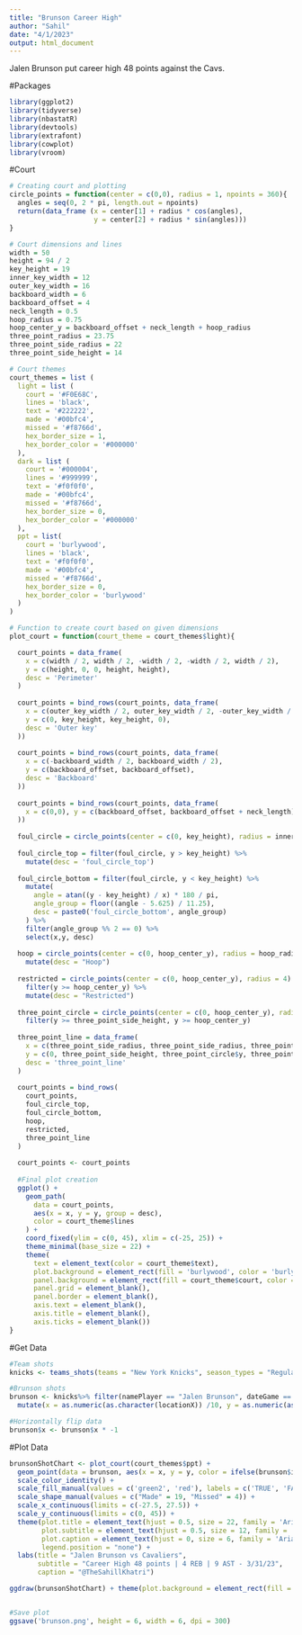 ```yaml
---
title: "Brunson Career High"
author: "Sahil"
date: "4/1/2023"
output: html_document
---
```


Jalen Brunson put career high 48 points against the Cavs.

#Packages
```r
library(ggplot2)
library(tidyverse)
library(nbastatR)
library(devtools)
library(extrafont)
library(cowplot)
library(vroom)
```

#Court
```r
# Creating court and plotting
circle_points = function(center = c(0,0), radius = 1, npoints = 360){
  angles = seq(0, 2 * pi, length.out = npoints)
  return(data_frame (x = center[1] + radius * cos(angles),
                     y = center[2] + radius * sin(angles)))
}

# Court dimensions and lines
width = 50
height = 94 / 2
key_height = 19
inner_key_width = 12
outer_key_width = 16
backboard_width = 6
backboard_offset = 4
neck_length = 0.5
hoop_radius = 0.75
hoop_center_y = backboard_offset + neck_length + hoop_radius
three_point_radius = 23.75
three_point_side_radius = 22
three_point_side_height = 14

# Court themes
court_themes = list (
  light = list (
    court = '#F0E68C',
    lines = 'black',
    text = '#222222',
    made = '#00bfc4',
    missed = '#f8766d',
    hex_border_size = 1,
    hex_border_color = '#000000'
  ),
  dark = list (
    court = '#000004',
    lines = '#999999',
    text = '#f0f0f0',
    made = '#00bfc4',
    missed = '#f8766d',
    hex_border_size = 0,
    hex_border_color = '#000000'
  ),
  ppt = list(
    court = 'burlywood',
    lines = 'black',
    text = '#f0f0f0',
    made = '#00bfc4',
    missed = '#f8766d',
    hex_border_size = 0,
    hex_border_color = 'burlywood'
  )
)

# Function to create court based on given dimensions
plot_court = function(court_theme = court_themes$light){

  court_points = data_frame(
    x = c(width / 2, width / 2, -width / 2, -width / 2, width / 2),
    y = c(height, 0, 0, height, height),
    desc = 'Perimeter'
  )
  
  court_points = bind_rows(court_points, data_frame(
    x = c(outer_key_width / 2, outer_key_width / 2, -outer_key_width / 2, -outer_key_width / 2),
    y = c(0, key_height, key_height, 0),
    desc = 'Outer key'
  ))
  
  court_points = bind_rows(court_points, data_frame(
    x = c(-backboard_width / 2, backboard_width / 2),
    y = c(backboard_offset, backboard_offset),
    desc = 'Backboard'
  ))
  
  court_points = bind_rows(court_points, data_frame(
    x = c(0,0), y = c(backboard_offset, backboard_offset + neck_length), desc = 'Neck'
  ))
  
  foul_circle = circle_points(center = c(0, key_height), radius = inner_key_width / 2)
  
  foul_circle_top = filter(foul_circle, y > key_height) %>%
    mutate(desc = 'foul_circle_top')
    
  foul_circle_bottom = filter(foul_circle, y < key_height) %>%
    mutate(
      angle = atan((y - key_height) / x) * 180 / pi,
      angle_group = floor((angle - 5.625) / 11.25),
      desc = paste0('foul_circle_bottom', angle_group)
    ) %>%
    filter(angle_group %% 2 == 0) %>%
    select(x,y, desc)
  
  hoop = circle_points(center = c(0, hoop_center_y), radius = hoop_radius) %>%
    mutate(desc = "Hoop")
  
  restricted = circle_points(center = c(0, hoop_center_y), radius = 4) %>%
    filter(y >= hoop_center_y) %>%
    mutate(desc = "Restricted")
  
  three_point_circle = circle_points(center = c(0, hoop_center_y), radius = three_point_radius) %>%
    filter(y >= three_point_side_height, y >= hoop_center_y)
  
  three_point_line = data_frame(
    x = c(three_point_side_radius, three_point_side_radius, three_point_circle$x, -three_point_side_radius, -three_point_side_radius),
    y = c(0, three_point_side_height, three_point_circle$y, three_point_side_height, 0),
    desc = 'three_point_line'
  )
  
  court_points = bind_rows(
    court_points,
    foul_circle_top,
    foul_circle_bottom,
    hoop,
    restricted,
    three_point_line
  )
  
  court_points <- court_points
  
  #Final plot creation
  ggplot() +
    geom_path(
      data = court_points,
      aes(x = x, y = y, group = desc),
      color = court_theme$lines
    ) +
    coord_fixed(ylim = c(0, 45), xlim = c(-25, 25)) +
    theme_minimal(base_size = 22) +
    theme(
      text = element_text(color = court_theme$text),
      plot.background = element_rect(fill = 'burlywood', color = 'burlywood'),
      panel.background = element_rect(fill = court_theme$court, color = court_theme$court),
      panel.grid = element_blank(),
      panel.border = element_blank(),
      axis.text = element_blank(),
      axis.title = element_blank(),
      axis.ticks = element_blank())
}
```

#Get Data
```r
#Team shots
knicks <- teams_shots(teams = "New York Knicks", season_types = "Regular Season", seasons = 2023)

#Brunson shots
brunson <- knicks%>% filter(namePlayer == "Jalen Brunson", dateGame == 20230331)%>%
  mutate(x = as.numeric(as.character(locationX)) /10, y = as.numeric(as.character(locationY)) / 10 + hoop_center_y)

#Horizontally flip data
brunson$x <- brunson$x * -1
```

#Plot Data
```r
brunsonShotChart <- plot_court(court_themes$ppt) +
  geom_point(data = brunson, aes(x = x, y = y, color = ifelse(brunson$isShotMade, "green4", "red"), shape = ifelse(brunson$isShotMade, "Made", "Missed")), size = 3, stroke = 0.5, fill = NA) +
  scale_color_identity() + 
  scale_fill_manual(values = c('green2', 'red'), labels = c('TRUE', 'FALSE')) +
  scale_shape_manual(values = c("Made" = 19, "Missed" = 4)) +
  scale_x_continuous(limits = c(-27.5, 27.5)) +
  scale_y_continuous(limits = c(0, 45)) +
  theme(plot.title = element_text(hjust = 0.5, size = 22, family = 'Arial', face = 'bold', color = "black", vjust = -4), 
        plot.subtitle = element_text(hjust = 0.5, size = 12, family = 'Arial', color = "black", vjust = -8),
        plot.caption = element_text(hjust = 0, size = 6, family = 'Arial', face = 'bold', color = 'black'),
        legend.position = "none") +
  labs(title = "Jalen Brunson vs Cavaliers",
       subtitle = "Career High 48 points | 4 REB | 9 AST - 3/31/23",
       caption = "@TheSahillKhatri")

ggdraw(brunsonShotChart) + theme(plot.background = element_rect(fill = 'burlywood', color = NA))


#Save plot
ggsave('brunson.png', height = 6, width = 6, dpi = 300)
```

